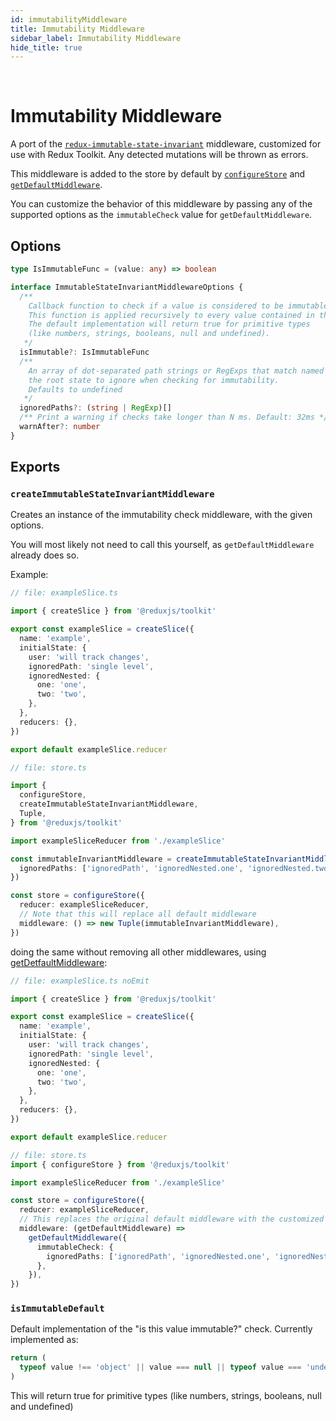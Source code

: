 ```yaml
---
id: immutabilityMiddleware
title: Immutability Middleware
sidebar_label: Immutability Middleware
hide_title: true
---
```


&nbsp;

# Immutability Middleware

A port of the [`redux-immutable-state-invariant`](https://github.com/leoasis/redux-immutable-state-invariant) middleware, customized for use with Redux Toolkit. Any detected mutations will be thrown as errors.

This middleware is added to the store by default by [`configureStore`](./configureStore.mdx) and [`getDefaultMiddleware`](./getDefaultMiddleware.mdx).

You can customize the behavior of this middleware by passing any of the supported options as the `immutableCheck` value for `getDefaultMiddleware`.

## Options

```ts no-transpile
type IsImmutableFunc = (value: any) => boolean

interface ImmutableStateInvariantMiddlewareOptions {
  /**
    Callback function to check if a value is considered to be immutable.
    This function is applied recursively to every value contained in the state.
    The default implementation will return true for primitive types 
    (like numbers, strings, booleans, null and undefined).
   */
  isImmutable?: IsImmutableFunc
  /** 
    An array of dot-separated path strings or RegExps that match named nodes from 
    the root state to ignore when checking for immutability.
    Defaults to undefined
   */
  ignoredPaths?: (string | RegExp)[]
  /** Print a warning if checks take longer than N ms. Default: 32ms */
  warnAfter?: number
}
```

## Exports

### `createImmutableStateInvariantMiddleware`

Creates an instance of the immutability check middleware, with the given options.

You will most likely not need to call this yourself, as `getDefaultMiddleware` already does so.

Example:

```ts
// file: exampleSlice.ts

import { createSlice } from '@reduxjs/toolkit'

export const exampleSlice = createSlice({
  name: 'example',
  initialState: {
    user: 'will track changes',
    ignoredPath: 'single level',
    ignoredNested: {
      one: 'one',
      two: 'two',
    },
  },
  reducers: {},
})

export default exampleSlice.reducer

// file: store.ts

import {
  configureStore,
  createImmutableStateInvariantMiddleware,
  Tuple,
} from '@reduxjs/toolkit'

import exampleSliceReducer from './exampleSlice'

const immutableInvariantMiddleware = createImmutableStateInvariantMiddleware({
  ignoredPaths: ['ignoredPath', 'ignoredNested.one', 'ignoredNested.two'],
})

const store = configureStore({
  reducer: exampleSliceReducer,
  // Note that this will replace all default middleware
  middleware: () => new Tuple(immutableInvariantMiddleware),
})
```

doing the same without removing all other middlewares, using [getDetfaultMiddleware](./getDefaultMiddleware):

```ts
// file: exampleSlice.ts noEmit

import { createSlice } from '@reduxjs/toolkit'

export const exampleSlice = createSlice({
  name: 'example',
  initialState: {
    user: 'will track changes',
    ignoredPath: 'single level',
    ignoredNested: {
      one: 'one',
      two: 'two',
    },
  },
  reducers: {},
})

export default exampleSlice.reducer

// file: store.ts
import { configureStore } from '@reduxjs/toolkit'

import exampleSliceReducer from './exampleSlice'

const store = configureStore({
  reducer: exampleSliceReducer,
  // This replaces the original default middleware with the customized versions
  middleware: (getDefaultMiddleware) =>
    getDefaultMiddleware({
      immutableCheck: {
        ignoredPaths: ['ignoredPath', 'ignoredNested.one', 'ignoredNested.two'],
      },
    }),
})
```

### `isImmutableDefault`

Default implementation of the "is this value immutable?" check. Currently implemented as:

```js
return (
  typeof value !== 'object' || value === null || typeof value === 'undefined'
)
```

This will return true for primitive types (like numbers, strings, booleans, null and undefined)
